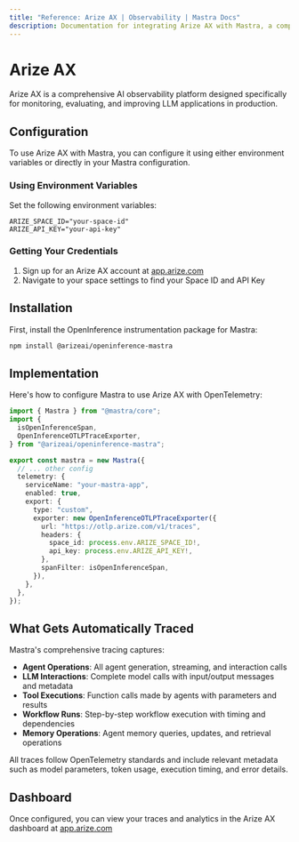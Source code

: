 ```yaml
---
title: "Reference: Arize AX | Observability | Mastra Docs"
description: Documentation for integrating Arize AX with Mastra, a comprehensive AI observability platform for monitoring and evaluating LLM applications.
---
```


# Arize AX

Arize AX is a comprehensive AI observability platform designed specifically for monitoring, evaluating, and improving LLM applications in production.

## Configuration

To use Arize AX with Mastra, you can configure it using either environment variables or directly in your Mastra configuration.

### Using Environment Variables

Set the following environment variables:

```env
ARIZE_SPACE_ID="your-space-id"
ARIZE_API_KEY="your-api-key"
```

### Getting Your Credentials

1. Sign up for an Arize AX account at [app.arize.com](https://app.arize.com)
2. Navigate to your space settings to find your Space ID and API Key

## Installation

First, install the OpenInference instrumentation package for Mastra:

```bash
npm install @arizeai/openinference-mastra
```

## Implementation

Here's how to configure Mastra to use Arize AX with OpenTelemetry:

```typescript
import { Mastra } from "@mastra/core";
import {
  isOpenInferenceSpan,
  OpenInferenceOTLPTraceExporter,
} from "@arizeai/openinference-mastra";

export const mastra = new Mastra({
  // ... other config
  telemetry: {
    serviceName: "your-mastra-app",
    enabled: true,
    export: {
      type: "custom",
      exporter: new OpenInferenceOTLPTraceExporter({
        url: "https://otlp.arize.com/v1/traces",
        headers: {
          space_id: process.env.ARIZE_SPACE_ID!,
          api_key: process.env.ARIZE_API_KEY!,
        },
        spanFilter: isOpenInferenceSpan,
      }),
    },
  },
});
```

## What Gets Automatically Traced

Mastra's comprehensive tracing captures:

- **Agent Operations**: All agent generation, streaming, and interaction calls
- **LLM Interactions**: Complete model calls with input/output messages and metadata
- **Tool Executions**: Function calls made by agents with parameters and results
- **Workflow Runs**: Step-by-step workflow execution with timing and dependencies
- **Memory Operations**: Agent memory queries, updates, and retrieval operations

All traces follow OpenTelemetry standards and include relevant metadata such as model parameters, token usage, execution timing, and error details.

## Dashboard

Once configured, you can view your traces and analytics in the Arize AX dashboard at [app.arize.com](https://app.arize.com)
